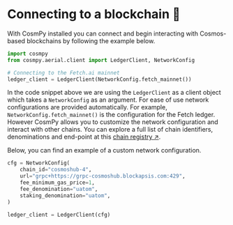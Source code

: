 # Connecting to a blockchain 🔗

With CosmPy installed you can connect and begin interacting with Cosmos-based blockchains by following the example below. 

```py copy
import cosmpy
from cosmpy.aerial.client import LedgerClient, NetworkConfig

# Connecting to the Fetch.ai mainnet
ledger_client = LedgerClient(NetworkConfig.fetch_mainnet())
```

In the code snippet above we are using the `LedgerClient` as a client object which takes a `NetworkConfig` as an argument. For ease of use network configurations are provided automatically. For example, `NetworkConfig.fetch_mainnet()` is the configuration for the Fetch ledger. However CosmPy allows you to customize the network configuration and interact with other chains. You can explore a full list of chain identifiers, denominations and end-point at this [chain registry ↗️](https://github.com/cosmos/chain-registry/).

Below, you can find an example of a custom network configuration.

```py copy
cfg = NetworkConfig(
    chain_id="cosmoshub-4",
    url="grpc+https://grpc-cosmoshub.blockapsis.com:429",
    fee_minimum_gas_price=1,
    fee_denomination="uatom",
    staking_denomination="uatom",
)

ledger_client = LedgerClient(cfg)
```
